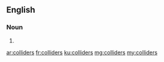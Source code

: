 ==English==

===Noun===
{{head|en|plural}}

# {{plural of|collider|lang=en}}

[[ar:colliders]]
[[fr:colliders]]
[[ku:colliders]]
[[mg:colliders]]
[[my:colliders]]